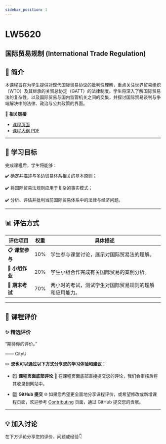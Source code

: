 ```yaml
---
sidebar_position: 1
---
```


# LW5620
## 国际贸易规制 (International Trade Regulation)

## **📘 简介**
本课程旨在为学生提供对现代国际贸易协议的批判性理解，重点关注世界贸易组织（WTO）及其继承的关贸总协定（GATT）的法律制度。学生将深入了解国际贸易法的复杂性，以及国际贸易与国内监管机关之间的交集，并探讨国际贸易谈判与争端解决中的法律、政治与公共政策的界面。

🔗 **相关链接**
- [课程页面](https://www.cityu.edu.hk/catalogue/pg/202425/course/LW5620.htm)
- [课程大纲 PDF](https://www.cityu.edu.hk/catalogue/pg/202425/course/LW5620.pdf)

---

## **🎯 学习目标**

完成课程后，学生将能够：

✔️ 确定并描述与多边贸易体系相关的基本原则；

✔️ 将国际贸易法规则应用于复杂的事实模式；

✔️ 分析、评估并批判当前国际贸易体系中的法律与经济问题。

---

## **📊 评估方式**

| **评估项目**         | **权重** | **具体描述**                                                                                       |
|---------------------|---------|---------------------------------------------------------------------------------------------------|
| **📋 课堂参与**       | 10%     | 学生参与课堂讨论，展示对国际贸易法的理解。                                                         |
| **📂 小组作业**       | 20%     | 学生小组合作完成有关国际贸易的案例分析。                                                           |
| **📂 期末考试**       | 70%     | 两小时的考试，测试学生对国际贸易规则的理解和应用能力。                                               |

---

## **💬 课程评价**

### ✨ **精选评价**
<div className={commentStyles.commentBox}>
    <p className={commentStyles.commentText}>
        “期待你的评价。”
    </p>
    <p className={commentStyles.commentAuthor}>—— CityU</p>
</div>

✏️ **您也可以通过以下方式分享您的学习体验和建议：**

- 1️⃣ **课程页面底部评论**
💬 在课程页面底部直接提交您的评论，我们会审核后将其收录到网站中。

- 2️⃣ **GitHub 提交**
🌐 如果您希望更全面地分享课程评价，或希望修改或新增课程页面，欢迎参考 [Contributing](https://penjc.github.io/cityU-navigator/contributing) 页面，通过 GitHub 提交您的贡献。

---

## **💡 加入讨论**

在下方评论分享您的评价、问题或经验👇
<Utterances />
